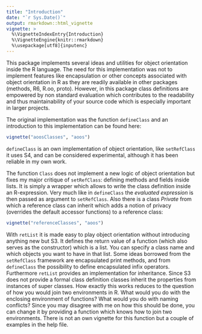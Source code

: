 ```yaml
---
title: "Introduction"
date: "`r Sys.Date()`"
output: rmarkdown::html_vignette
vignette: >
  %\VignetteIndexEntry{Introduction}
  %\VignetteEngine{knitr::rmarkdown}
  %\usepackage[utf8]{inputenc}
---
```


This package implements several ideas and utilities for object orientation inside the R language. The need for this implementation was not to implement features like encapsulation or other concepts associated with object orientation in R as they are readily available in other packages (methods, R6, R.oo, proto). However, in this package class definitions are empowered by non standard evaluation which contributes to the readability and thus maintainability of your source code which is especially important in larger projects. 

The original implementation was the function `defineClass` and an introduction to this implementation can be found here:

```r
vignette("aoosClasses", "aoos")
```

`defineClass` is an own implementation of object orientation, like `setRefClass` it uses S4, and can be considered experimental, although it has been reliable in my own work. 

The function `Class` does not implement a new logic of object orientation but fixes my major critique of `setRefClass`: defining methods and fields inside lists. It is simply a wrapper which allows to write the class definition inside an R-expression. Very much like in `defineClass` the *evaluated expression* is then passed as argument to `setRefClass`. Also there is a class *Private* from which a reference class can inherit which adds a notion of privacy (overrides the default accessor functions) to a reference class:

```r
vignette("referenceClasses", "aoos")
```

With `retList` it is made easy to play object orientation without introducing anything new but S3. It defines the return value of a function (which also serves as the constructor) which is a list. You can specify a class name and which objects you want to have in that list. Some ideas borrowed from the `setRefClass` framework are encapsulated print methods, and from `defineClass` the possibility to define encapsulated infix operators. Furthermore `retList` provides an implementation for inheritance. Since S3 does not provide a formal class definition classes inherit the properties from instances of super classes. How exactly this works reduces to the question of how you would join two environments in R. What would you do with the enclosing environment of functions? What would you do with naming conflicts? Since you may disagree with me on how this should be done, you can change it by providing a function which knows how to join two environments. There is not an own vignette for this function but a couple of examples in the help file.
